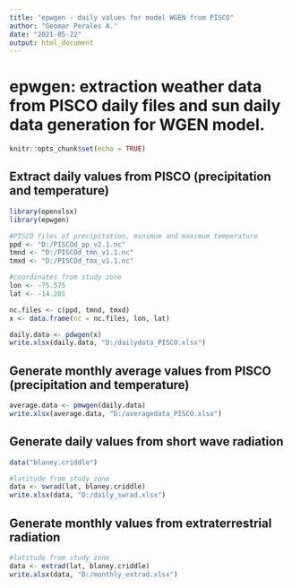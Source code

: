 ---
title: "epwgen - daily values for model WGEN from PISCO"
author: "Geomar Perales A."
date: "2021-05-22"
output: html_document
---

# epwgen: extraction weather data from PISCO daily files and sun daily data generation for WGEN model.

```{r setup, include=FALSE}
knitr::opts_chunk$set(echo = TRUE)
```

## Extract daily values from PISCO (precipitation and temperature)

```{r}
library(openxlsx)
library(epwgen)

#PISCO files of precipitation, minimum and maximum temperature
ppd <- "D:/PISCOd_pp_v2.1.nc"
tmnd <- "D:/PISCOd_tmn_v1.1.nc"
tmxd <- "D:/PISCOd_tmx_v1.1.nc"

#coordinates from study zone
lon <- -75.575
lat <- -14.201

nc.files <- c(ppd, tmnd, tmxd)
x <- data.frame(nc = nc.files, lon, lat)

daily.data <- pdwgen(x)
write.xlsx(daily.data, "D:/dailydata_PISCO.xlsx")
```
## Generate monthly average values from PISCO (precipitation and temperature)

```{r}
average.data <- pmwgen(daily.data)
write.xlsx(average.data, "D:/averagedata_PISCO.xlsx")
```


## Generate daily values from short wave radiation

```{r}
data("blaney.criddle")

#latitude from study zone
data <- swrad(lat, blaney.criddle)
write.xlsx(data, "D:/daily_swrad.xlsx")
```

## Generate monthly values from extraterrestrial radiation

```{r}
#latitude from study zone
data <- extrad(lat, blaney.criddle)
write.xlsx(data, "D:/monthly_extrad.xlsx")
```
